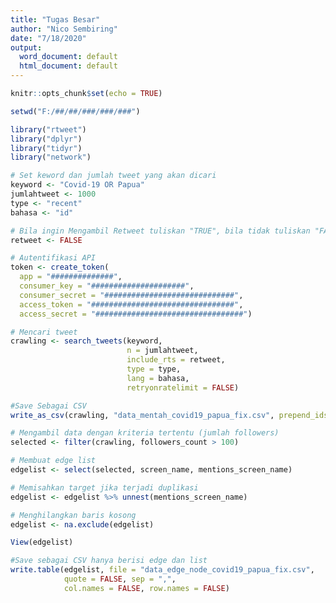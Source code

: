 ```yaml
---
title: "Tugas Besar"
author: "Nico Sembiring"
date: "7/18/2020"
output:
  word_document: default
  html_document: default
---
```


```r
knitr::opts_chunk$set(echo = TRUE)
```



```r
setwd("F:/##/##/###/###/###")
```

```r
library("rtweet")
library("dplyr")
library("tidyr")
library("network")
```

```r
# Set keword dan jumlah tweet yang akan dicari
keyword <- "Covid-19 OR Papua"
jumlahtweet <- 1000
type <- "recent"
bahasa <- "id"
```

```r
# Bila ingin Mengambil Retweet tuliskan "TRUE", bila tidak tuliskan "FALSE"
retweet <- FALSE
```

```r
# Autentifikasi API
token <- create_token(
  app = "##############",
  consumer_key = "#####################",
  consumer_secret = "#############################",
  access_token = "################################",
  access_secret = "#################################")
```

```r
# Mencari tweet
crawling <- search_tweets(keyword,
                          n = jumlahtweet,
                          include_rts = retweet,
                          type = type,
                          lang = bahasa,
                          retryonratelimit = FALSE)
```

```r
#Save Sebagai CSV
write_as_csv(crawling, "data_mentah_covid19_papua_fix.csv", prepend_ids = TRUE, na = "",fileEncoding = "UTF-8")

```

```r
# Mengambil data dengan kriteria tertentu (jumlah followers)
selected <- filter(crawling, followers_count > 100)

# Membuat edge list
edgelist <- select(selected, screen_name, mentions_screen_name)

# Memisahkan target jika terjadi duplikasi
edgelist <- edgelist %>% unnest(mentions_screen_name)

# Menghilangkan baris kosong
edgelist <- na.exclude(edgelist)

View(edgelist)

#Save sebagai CSV hanya berisi edge dan list
write.table(edgelist, file = "data_edge_node_covid19_papua_fix.csv",
            quote = FALSE, sep = ",",
            col.names = FALSE, row.names = FALSE)

```

